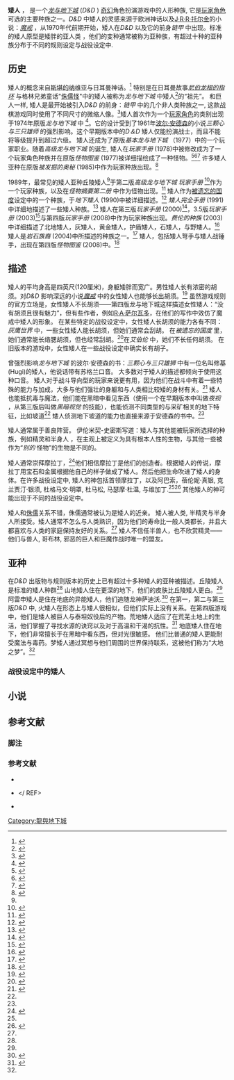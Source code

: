 {{Infobox D&D creature
 |image=[[File:D&DDwarf.JPG|200px]]
 |caption=A dwarf as portrayed in the ''Dungeons & Dragons'' ''Monster Manual'' (1977)
 |name=矮人
 |alignment=通常为守序善良
 |type=自然{{tsl|en|Humanoid (Dungeons & Dragons)|類人類|类人生物}}
 |subtype=矮人
 |source=
 |mythical=[[矮人|矮人]]
 |first=
 |wizards_image_URL=http://images4.wikia.nocookie.net/forgottenrealms/images/4/43/4e_dwarves.jpg
}}

'''矮人''' ， 是一个''[[龙与地下城|龙与地下城]]''  (''D&D'' ) [[奇幻小说|奇幻]]角色扮演游戏中的人形种族, 它是[[玩家角色|玩家角色]]可选的主要种族之一。''D&D'' 中矮人的灵感来源于欧洲神话以及[[J·R·R·托尔金|J·R·R·托尔金]]的小说：''[[魔戒|魔戒]]'' ，从1970年代前期开始，矮人在''D&D'' 以及它的前身''链甲'' 中出现。标准的矮人原型是矮胖的亚人类 ，他们的变种通常被称为亚种族，有超过十种的亚种族分布于不同的规则设定与战役设定中.

==历史==
矮人的概念来自[[北欧神话|斯堪的纳维亚]]{{sfn|Tresca|2010|p=31|ref=tresca}}与日耳曼神话。<ref>{{cite news | last=Gygax | first=Gary | author-link=Gary Gygax | date=March 1985 | title=On the influence of J.R.R. Tolkien on the D&D and AD&D games | periodical=[[Dragon_(magazine)|The Dragon]] | issue=95 | pages=12–13 | quote=Dwarves, on the other hand, are well known in Teutonic and Scandinavian myths; here, the Professor and I build upon the same foundation.}}</ref>  特别是在日耳曼故事''[[尼伯龙根的指环|尼伯龙根的指环]]'' 与格林兄弟童话"[[名字古怪的小矮人兒|侏儒怪]]"中的矮人被称为''龙与地下城'' 中矮人<ref name="bowman">{{cite book | author=Bowman, Sarah Lynne | title=The Functions of Role-Playing Games | url=https://archive.org/details/functionsrolepla00bowm | chapter=6. Role-Playing as Alteration of Identity | page=[https://archive.org/details/functionsrolepla00bowm/page/n160 152] | publisher=McFarland | isbn=978-0786447107|date=May 2010}}</ref>的“祖先”。  和巨人一样, 矮人是最开始被引入''D&D'' 的前身：''链甲'' 中的几个非人类种族之一, 这款战棋游戏同时使用了不同尺寸的微缩人像。<ref>{{cite journal | author=Guerra, Bob | title=Dungeons & Dragons: A Simulated Fantasy | work=[[Compute_(magazine)|Compute]] | volume=12 | issue=6-9 | page=188 | year=1990 | publisher=Small System Services}}</ref>矮人首次作为一个[[玩家角色|玩家角色]]的类别出现于1974年原版''龙与地下城'' 中 <ref>{{cite book | author1=Gygax, Gary | authorlink1=Gary Gygax | author2=Arneson, Dave | authorlink2=Dave Arneson | title=Dungeons & Dragons ''(3-Volume Set)'' | publisher=[[TSR,_Inc|TSR, Inc]] | year=1974}}</ref>。它的设计受到了1961年[[波尔·安德森|波尔·安德森]]的小说''三颗心与三只雄师'' 的强烈影响。{{sfn|Tresca|2010|p=31|ref=tresca}}这个早期版本中的''D＆D'' 矮人仅能扮演战士，而且不能将等级提升到超过六级。 {{sfn|Tresca|2010|p=31|ref=tresca}} 矮人还成为了原版''基本龙与地下城'' （1977）中的一个玩家职业。随着''高级龙与地下城'' 的诞生, 矮人在''玩家手册'' (1978)中被修改成为了一个玩家角色种族并在原版''怪物图鉴'' (1977)被详细描绘成了一种怪物。<ref name="HW">{{cite book | author=Schick, Lawrence | title=Heroic Worlds: A History and Guide to Role-Playing Games | url=https://archive.org/details/heroicworldshist0000schi | publisher=Prometheus Books | year=1991 | isbn=0-87975-653-5 | pages=[https://archive.org/details/heroicworldshist0000schi/page/84 84]–85}}</ref><ref>{{cite book | author=Gygax, Gary | authorlink=Gary Gygax | title=[[Player's_Handbook|Player's Handbook]] | publisher=[[TSR_Inc|TSR Inc]] | year=1978 | isbn=0-935696-01-6}}</ref><ref>{{cite book  | author=Gygax, Gary | authorlink=Gary Gygax | title=[[Monster_Manual|Monster Manual]] | publisher=[[TSR_Inc|TSR Inc]] | year=1977 | isbn=0-935696-00-8 }}</ref> 许多矮人亚种在原版''被发掘的奥秘'' (1985)中作为玩家种族出现。<ref name="arcana">{{cite book | author=Gygax, Gary | authorlink=Gary Gygax | title=[[Unearthed_Arcana|Unearthed Arcana]] | publisher=[[TSR,_Inc|TSR, Inc]] | year=1985 | isbn=978-0-88038-084-3}}</ref> 

1989年，最常见的矮人亚种丘陵矮人<ref name="bowman"></ref>于第二版''高级龙与地下城'' ''玩家手册'' <ref name="2phb">{{cite book | author=Cook, David "Zeb" | authorlink=David Cook (game designer) | title=Advanced Dungeons & Dragons 2nd Edition [[Player's_Handbook|Player's Handbook]] | pages=20–21 | publisher=[[TSR,_Inc|TSR, Inc]] | location=Lake Geneva, Wisconsin | year=1989 | isbn=0-88038-716-5 }}</ref>作为一个玩家种族，以及在''怪物摘要第二册'' 中作为怪物出现。<ref>{{cite book | author=Cook, David "Zeb" | authorlink=David Cook (game designer) | coauthors=et al. | title=[[Monstrous_Compendium|Monstrous Compendium Volume Two]] | publisher=[[TSR,_Inc.|TSR]] | year=1989 | location=Lake Geneva, Wisconsin | isbn=978-0880387538}}</ref>  矮人作为[[被遺忘的國度|被遗忘的国度]]设定中的一个种族，于''地下矮人'' (1990)中被详细描述。<ref>{{cite book | author=Greenwood, Ed | authorlink=Ed Greenwood | title=[[Dwarves_Deep|Dwarves Deep]] | publisher=[[TSR,_Inc|TSR, Inc]] | year=1991 | isbn=978-0880388801}}</ref> ''矮人完全手册'' (1991)中详细地描述了一些矮人种族。<ref>{{cite book | author=Bambra, Jim | title=The Complete Book of Dwarves | publisher=[[TSR,_Inc|TSR, Inc]] | year=1991 | isbn=978-1560761105}}</ref>  矮人在第三版''玩家手册'' (2000)<ref name="phb3">{{cite book | author1=Tweet, Jonathan | author2=Cook, Monte | author3=Williams, Skip | title=Player's Handbook | page=14 | publisher=[[Wizards_of_the_Coast|Wizards of the Coast]] | year=2000 | isbn=978-0786915507}}</ref>，3.5版''玩家手册'' (2003)<ref>{{cite book | author=Tweet, Jonathan | authorlink=Jonathan Tweet | coauthors=Monte Cook, Skip Williams | others=revised by [[Andy_Collins_(game_designer)|Andy Collins]] | title=[[Player's_Handbook|Player's Handbook v.3.5]] | publisher=[[Wizards_of_the_Coast|Wizards of the Coast]] | origyear=2000 | year=2003 | isbn=0-7869-2886-7}}</ref>与第四版''玩家手册'' (2008)中作为玩家种族出现。''费伦的种族'' (2003)中详细描述了北地矮人，灰矮人，黄金矮人，护盾矮人，石矮人，与野矮人。<ref>{{cite book | author1=Reynolds, Sean K | authorlink1=Sean K Reynolds | author2=et al. | title=[[Races_of_Faerûn|Races of Faerûn]] | publisher=[[Wizards_of_the_Coast|Wizards of the Coast]] | year=2003 | isbn=0-7869-2875-1}}</ref> 矮人是''岩石族裔'' (2004)中所描述的种族之一。<ref name="RoS">{{cite book | author1=Decker, Jesse | authorlink1=Jesse Decker | author2=Lyons, Michelle | author3=Noonan, David | authorlink3=David Noonan (game designer)| title=[[Races_of_Stone|Races of Stone]] | publisher=[[Wizards_of_the_Coast|Wizards of the Coast]] | year=2004| isbn=978-0786932788}}</ref>  矮人，包括矮人弩手与矮人战锤手，出现在第四版''怪物图鉴'' (2008)中。<ref>{{cite book | author1=Mearls, Mike | authorlink1=Mike Mearls | author2=Schubert, Stephen | author3=Wyatt, James | authorlink3=James Wyatt (game designer)| title=[[Monster_Manual|Monster Manual]] | publisher=[[Wizards_of_the_Coast|Wizards of the Coast]] | year=2008 | isbn=978-0786948529}}</ref>

==描述==
矮人的平均身高是四英尺(120厘米)，身躯矮胖而宽广。男性矮人长有浓密的胡须。对''D&D'' 影响深远的小说''[[魔戒|魔戒]]'' 中的女性矮人也能够长出胡须。<ref>{{cite book | author=Guiley, Rosemary | title=The Encyclopedia of Magic and Alchemy | chapter=Lord of the Rings, The | page=170 | year=2006 | publisher=Infobase Publishing | isbn=978-1438130002}}</ref>  虽然游戏规则的官方立场是，女性矮人不长胡须——第四版龙与地下城这样描述女性矮人：“没有胡须且很有魅力”，但有些作者，例如[[R·A·萨尔瓦多|R·A·萨尔瓦多]]，在他们的写作中效仿了魔戒中矮人的形象。{{sfn|Tresca|2010|p=32|ref=tresca}} 在某些特定的战役设定中，女性矮人长胡须的能力各有不同： ''灰鹰世界'' 中，一些女性矮人能长胡须，但她们通常会刮胡。 在''被遗忘的国度'' 里，她们通常能长络腮胡须，但也经常刮胡。<ref name="2e-FR">{{cite book | first1=Ed | last1=Greenwood | first2=Jeff | last2=Grubb | authorlink1=Ed Greenwood | authorlink2=Jeff Grubb | title=A Grand Tour of the Realms | pages=7–8 | publisher=[[TSR,_Inc|TSR, Inc]] | year=1993}}</ref>在''艾伯伦'' 中，她们不长任何胡须。 在旧版本的游戏中，女性矮人在一些战役设定中确实长有胡子。

曾强烈影响''龙与地下城'' 的波尔·安德森的书：''三颗心与三只雄狮'' 中有一位名叫修基(Hugi)的矮人，他说话带有苏格兰口音。{{sfn|Tresca|2010|p=31|ref=tresca}} 大多数对于矮人的描述都倾向于使用这种口音。{{sfn|Tresca|2010|p=31|ref=tresca}}  矮人对于战斗导向型的玩家来说更有用，因为他们在战斗中有着一些特殊的能力与加成，大多与他们强壮的身躯和与人类相比较矮的身材有关。<ref name="dummies4">{{cite book | first1=Bill | last1=Slavicsek | first2=Richard | last2=Baker | title=Dungeons & Dragons 4th Edition For Dummies | chapter=Chapter 12: Picking a Race | pages=145–146 | publisher=John Wiley & Sons | isbn=978-0470292907|date=July 2008}}</ref>  矮人也能抵抗毒与魔法，他们能在黑暗中看见东西（使用一个在早期版本中叫做''夜视'' ，从第三版后叫做''黑暗视觉'' 的技能），也能侦测不同类型的与采矿相关的地下特征，比如坡道<ref name="2phb"></ref>  矮人侦测地下坡道的能力也直接来源于安德森的书中。<ref name="bowman"></ref>

矮人通常属于善良阵营。{{sfn|Mitchell-Smith|2009|p=212|ref=mitchell-smith}}  伊伦米契-史密斯写道：矮人与其他能被玩家所选择的种族，例如精灵和半身人 ，在主观上被定义为具有根本人性的生物，与其他一些被作为“''别的'' 怪物”的生物是不同的。{{sfn|Mitchell-Smith|2009|p=209|ref=mitchell-smith}}

矮人通常崇拜摩拉丁，<ref name="dummies">{{cite book | first1=Bill | last1=Slavicsek | first2=Richard | last2=Baker | title=Dungeons & Dragons For Dummies | url=https://archive.org/details/dungeonsdragonsf00slav_844 | chapter=Chapter 21: Roleplaying and Working Together | page=[https://archive.org/details/dungeonsdragonsf00slav_844/page/n288 267] | publisher=John Wiley & Sons | isbn=978-0764584596|date=April 2005}}</ref>他们相信摩拉丁是他们的创造者。根据矮人的传说，摩拉丁用宝石和金属根据他自己的样子做成了矮人。然后他把生命吹进了矮人的身体。在许多战役设定中, 矮人的神包括首领摩拉丁，以及阿巴索，蓓伦妮·真银, 克兰贾汀·银须, 杜格马文·明罩, 杜马松, 马瑟摩·杜温, 与维加丁.<ref name="arcana"></ref><ref>{{cite book | author=Sargent, Carl | authorlink=Carl Sargent | title=[[Monster_Mythology|Monster Mythology]] | publisher=TSR, Inc | year=1992 | isbn=978-1560763628}}</ref>  其他矮人的神可能出现于不同的战役设定中。

矮人和[[侏儒_(龙与地下城)|侏儒]]关系不错，侏儒通常被认为是矮人的近亲。{{sfn|Stewart|1993|pp=159|ref=stewart}}  矮人被人类, 半精灵与半身人所接受。矮人通常不怎么与人类熟识，因为他们的寿命比一般人类都长，并且大都喜欢与人类的家庭保持友好的关系。<ref name="phb3"></ref> 矮人不信任半兽人，也不欣赏精灵——他们与兽人, 哥布林, 邪恶的巨人和巨魔作战时唯一的盟友。{{sfn|Stewart|1993|pp=94–95|ref=stewart}}

==亚种==
在''D&D'' 出版物与规则版本的历史上已有超过十多种矮人的亚种被描述。丘陵矮人是标准的矮人种群<ref name="bowman"></ref> 山地矮人住在更深的地下，他们的皮肤比丘陵矮人更白。<ref name="2phb"></ref>  阿雷申矮人是住在地底的异能矮人，他们追随龙神萨迪沃.<ref>{{Cite web |url=http://www.wizards.com/default.asp?x=dnd%2Fpsb%2F20030926a |title=幽动物寓言集：Aleithian矮人-的传说Sardior，第2部分 |accessdate=2020-09-15 |archive-date=2014-07-22 |archive-url=https://web.archive.org/web/20140722005332/http://www.wizards.com/default.asp?x=dnd%2Fpsb%2F20030926a |dead-url=no }}</ref> 在第一，第二与第三版''D&D'' 中, 火矮人在形态上与矮人很相似，但他们实际上没有关系。在第四版游戏中，他们是矮人被巨人与泰坦奴役后的产物。荒地矮人适应了在荒芜土地上的生活，他们掌握了寻找水源的诀窍以及对于高温和干渴的抗性。<ref>{{cite book | author1=Cordell, Bruce | authorlink1=Bruce Cordell | author2=Clarke-Wilkes, Jennifer | author3=Wiker, JD | title=[[Sandstorm_(Dungeons_&_Dragons)|Sandstorm]] | publisher=[[Wizards_of_the_Coast|Wizards of the Coast]] | year=2005 | isbn=978-0786936557}}</ref> 地底矮人住在地下，他们非常擅长于在黑暗中看东西，但对光很敏感。 他们比普通的矮人更能耐受魔法与毒药。梦矮人通过冥想与他们周围的世界保持联系，这被他们称为“大地之梦”。<ref name="RoS"></ref>

===战役设定中的矮人===

==小说==

==参考文献==

===脚注===
{{reflist|2}}

=== 参考文献 ===

{{Refbegin}}
* {{cite book | author=Mitchell-Smith, Ilan | editor=B. Garrick Harden, Robert Carley | title=Co-Opting Culture: Culture and Power in Sociology and Cultural Studies | chapter=11: Racial Determinism and the Interlocking Economics of Power and Violence in Dungeons & Dragons | publisher=Lexington Books | isbn=978-0739125977 | ref=mitchell-smith|date=May 2009}}
* {{cite book | editor=Stewart, Doug | title=Monstrous Manual | pages=94–95 | publisher=[[TSR,_Inc|TSR, Inc]] | year=1993 | isbn=978-1560766193 | ref=stewart}} </ REF>
* {{cite book | author=Tresca, Michael J. | title=The Evolution of Fantasy Role-Playing Games | chapter=One: The Lord of the Rings | publisher=McFarland | isbn=978-0786458950 | ref=tresca|date=November 2010}}
{{Refend}}

[[Category:龍與地下城|Category:龍與地下城]]
